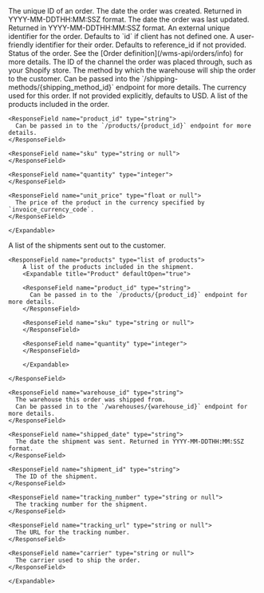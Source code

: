 <Expandable title="Order">

<ResponseField name="id" type="string">
  The unique ID of an order.
</ResponseField>

<ResponseField name="created_date" type="string">
  The date the order was created. Returned in YYYY-MM-DDTHH:MM:SSZ format.
</ResponseField>

<ResponseField name="updated_date" type="string">
  The date the order was last updated. Returned in YYYY-MM-DDTHH:MM:SSZ format.
</ResponseField>

<ResponseField name="reference_id" type="string">
  An external unique identifier for the order. Defaults to `id` if client has not defined one.
</ResponseField>

<ResponseField name="order_number" type="string">
  A user-friendly identifier for their order. Defaults to reference_id if not provided.
</ResponseField>

<ResponseField name="status" type="string">
  Status of the order. See the [Order definition](/wms-api/orders/info) for more details.
</ResponseField>

<ResponseField name="channel" type="string or null">
  The ID of the channel the order was placed through, such as your Shopify store.
</ResponseField>

<ResponseField name="shipping_method" type="string or null">
  The method by which the warehouse will ship the order to the customer.
  Can be passed into the `/shipping-methods/{shipping_method_id}` endpoint for more details.
</ResponseField>

<ResponseField name="invoice_currency_code" type="string">
  The currency used for this order. If not provided explicitly, defaults to USD.
</ResponseField>

<ResponseField name="line_items" type="list of line items">
    A list of the products included in the order.
    <Expandable title="Line Item" defaultOpen="true">

    <ResponseField name="product_id" type="string">
      Can be passed in to the `/products/{product_id}` endpoint for more details.
    </ResponseField>

    <ResponseField name="sku" type="string or null">
    </ResponseField>

    <ResponseField name="quantity" type="integer">
    </ResponseField>

    <ResponseField name="unit_price" type="float or null">
      The price of the product in the currency specified by `invoice_currency_code`.
    </ResponseField>

    </Expandable>
</ResponseField>

<ResponseField name="shipments" type="list of shipments">
    A list of the shipments sent out to the customer.
    <Expandable title="Shipment" defaultOpen="true">

    <ResponseField name="products" type="list of products">
        A list of the products included in the shipment.
        <Expandable title="Product" defaultOpen="true">

        <ResponseField name="product_id" type="string">
          Can be passed in to the `/products/{product_id}` endpoint for more details.
        </ResponseField>

        <ResponseField name="sku" type="string or null">
        </ResponseField>

        <ResponseField name="quantity" type="integer">
        </ResponseField>

        </Expandable>

    </ResponseField>

    <ResponseField name="warehouse_id" type="string">
      The warehouse this order was shipped from.
      Can be passed in to the `/warehouses/{warehouse_id}` endpoint for more details.
    </ResponseField>

    <ResponseField name="shipped_date" type="string">
      The date the shipment was sent. Returned in YYYY-MM-DDTHH:MM:SSZ format.
    </ResponseField>

    <ResponseField name="shipment_id" type="string">
      The ID of the shipment.
    </ResponseField>

    <ResponseField name="tracking_number" type="string or null">
      The tracking number for the shipment.
    </ResponseField>

    <ResponseField name="tracking_url" type="string or null">
      The URL for the tracking number.
    </ResponseField>

    <ResponseField name="carrier" type="string or null">
      The carrier used to ship the order.
    </ResponseField>

    </Expandable>
</ResponseField>

</Expandable>
